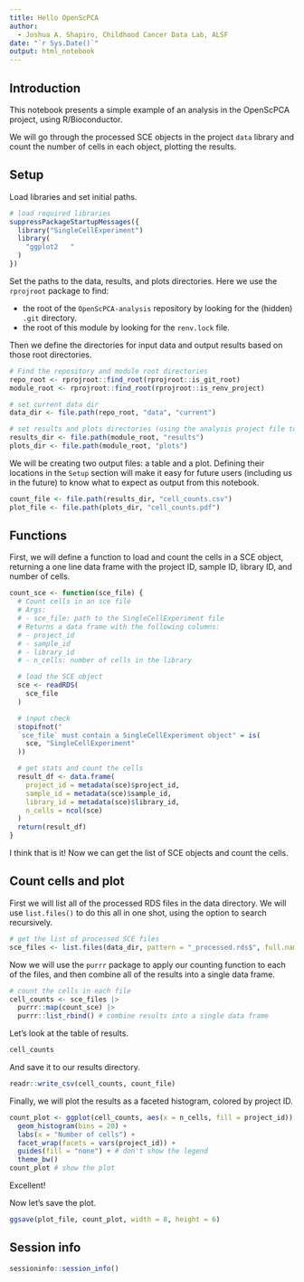 ```yaml
---
title: Hello OpenScPCA
author:
  - Joshua A. Shapiro, Childhood Cancer Data Lab, ALSF
date: "`r Sys.Date()`"
output: html_notebook
---
```



## Introduction

This notebook presents a simple example of an analysis in the OpenScPCA project, using R/Bioconductor.

We will go through the processed SCE objects in the project `data` library and count the number of cells in each object, plotting the results.


## Setup

Load libraries and set initial paths.

```r
# load required libraries
suppressPackageStartupMessages({
  library("SingleCellExperiment")
  library(
    "ggplot2   "
  )
})
```

Set the paths to the data, results, and plots directories.
Here we use the `rprojroot` package to find:

- the root of the `OpenScPCA-analysis` repository by looking for the (hidden) `.git` directory.
- the root of this module by looking for the `renv.lock` file.

Then we define the directories for input data and output results based on those root directories.

```r
# Find the repository and module root directories
repo_root <- rprojroot::find_root(rprojroot::is_git_root)
module_root <- rprojroot::find_root(rprojroot::is_renv_project)

# set current data dir
data_dir <- file.path(repo_root, "data", "current")

# set results and plots directories (using the analysis project file to find root)
results_dir <- file.path(module_root, "results")
plots_dir <- file.path(module_root, "plots")
```

We will be creating two output files: a table and a plot.
Defining their locations in the `Setup` section will make it easy for future users (including us in the future) to know what to expect as output from this notebook.

```r
count_file <- file.path(results_dir, "cell_counts.csv")
plot_file <- file.path(plots_dir, "cell_counts.pdf")
```


## Functions

First, we will define a function to load and count the cells in a SCE object, returning a one line data frame with the project ID, sample ID, library ID, and number of cells.

```r
count_sce <- function(sce_file) {
  # Count cells in an sce file
  # Args:
  # - sce_file: path to the SingleCellExperiment file
  # Returns a data frame with the following columns:
  # - project_id
  # - sample_id
  # - library_id
  # - n_cells: number of cells in the library

  # load the SCE object
  sce <- readRDS(
    sce_file
  )

  # input check
  stopifnot("
  `sce_file` must contain a SingleCellExperiment object" = is(
    sce, "SingleCellExperiment"
  ))

  # get stats and count the cells
  result_df <- data.frame(
    project_id = metadata(sce)$project_id,
    sample_id = metadata(sce)$sample_id,
    library_id = metadata(sce)$library_id,
    n_cells = ncol(sce)
  )
  return(result_df)
}
```

I think that is it! Now we can get the list of SCE objects and count the cells.


## Count cells and plot

First we will list all of the processed RDS files in the data directory.
We will use `list.files()` to do this all in one shot, using the option to search recursively.

```r
# get the list of processed SCE files
sce_files <- list.files(data_dir, pattern = "_processed.rds$", full.names = TRUE, recursive = TRUE)
```

Now we will use the `purrr` package to apply our counting function to each of the files, and then combine all of the results into a single data frame.

```r
# count the cells in each file
cell_counts <- sce_files |>
  purrr::map(count_sce) |>
  purrr::list_rbind() # combine results into a single data frame
```

Let's look at the table of results.

```r
cell_counts
```

And save it to our results directory.

```r
readr::write_csv(cell_counts, count_file)
```

Finally, we will plot the results as a faceted histogram, colored by project ID.

```r
count_plot <- ggplot(cell_counts, aes(x = n_cells, fill = project_id)) +
  geom_histogram(bins = 20) +
  labs(x = "Number of cells") +
  facet_wrap(facets = vars(project_id)) +
  guides(fill = "none") + # don't show the legend
  theme_bw()
count_plot # show the plot
```

Excellent!

Now let's save the plot.

```r
ggsave(plot_file, count_plot, width = 8, height = 6)
```


## Session info

```r
sessioninfo::session_info()
```
